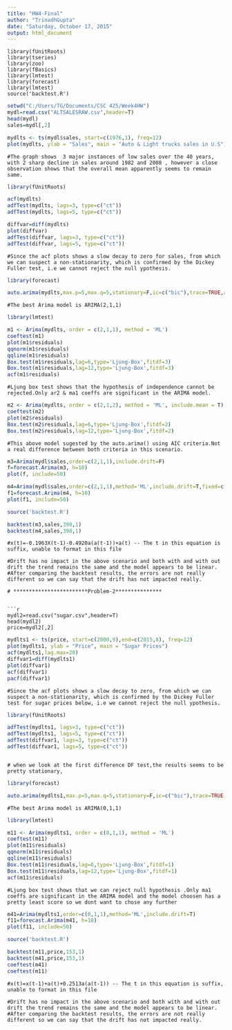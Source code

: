 ```yaml
---
title: "HW4-Final"
author: "TrinadhGupta"
date: "Saturday, October 17, 2015"
output: html_document
---
```


```
library(fUnitRoots)
library(tseries)
library(zoo)
library(fBasics)
library(lmtest)
library(forecast)
library(lmtest)
source('backtest.R')
```

```r
setwd("C:/Users/TG/Documents/CSC 425/Week4HW")
mydl=read.csv("ALTSALESRAW.csv",header=T)
head(mydl)
sales=mydl[,2]
```
```r
mydlts <- ts(mydl$sales, start=c(1976,1), freq=12)
plot(mydlts, ylab = "Sales", main = "Auto & Light trucks sales in U.S")
```

```
#The graph shows  3 major instances of low sales over the 40 years, with 2 sharp decline in sales around 1982 and 2008 , however a close observation shows that the overall mean apparently seems to remain same.
```
```r
library(fUnitRoots)
```
```r
acf(mydlts)
adfTest(mydlts, lags=3, type=c("ct"))
adfTest(mydlts, lags=5, type=c("ct"))

diffvar=diff(mydlts)
plot(diffvar)
adfTest(diffvar, lags=3, type=c("ct"))
adfTest(diffvar, lags=5, type=c("ct"))
```
```
#Since the acf plots shows a slow decay to zero for sales, from which we can suspect a non-stationarity, which is confirmed by the Dickey Fuller test, i.e we cannot reject the null ypothesis.
```
```r
library(forecast)
```
```r
auto.arima(mydlts,max.p=5,max.q=5,stationary=F,ic=c("bic"),trace=TRUE,allowdrift=F)
```
```
#The best Arima model is ARIMA(2,1,1)
```
```r
library(lmtest)
```
```r

m1 <- Arima(mydlts, order = c(2,1,1), method = 'ML')
coeftest(m1)
plot(m1$residuals)
qqnorm(m1$residuals)
qqline(m1$residuals)
Box.test(m1$residuals,lag=6,type='Ljung-Box',fitdf=3)
Box.test(m1$residuals,lag=12,type='Ljung-Box',fitdf=3)
acf(m1$residuals)
```

```
#Ljung box test shows that the hypothesis of independence cannot be rejected.Only ar2 & ma1 coeffs are significant in the ARIMA model.
```

```r
m2 <- Arima(mydlts, order = c(2,1,2), method = 'ML', include.mean = T)
coeftest(m2)
plot(m2$residuals)
Box.test(m2$residuals,lag=6,type='Ljung-Box',fitdf=2)
Box.test(m2$residuals,lag=12,type='Ljung-Box',fitdf=2)
```
```
#This above model sugested by the auto.arima() using AIC criteria.Not a real difference between both criteria in this scenario.
```

```r
m3=Arima(mydl$sales,order=c(2,1,1),include.drift=F)
f=forecast.Arima(m3, h=10)
plot(f, include=50)

m4=Arima(mydl$sales,order=c(2,1,1),method='ML',include.drift=T,fixed=c(0,NA,NA,NA))
f1=forecast.Arima(m4, h=10)
plot(f1, include=50)
```

```r
source('backtest.R')
```
```r
backtest(m3,sales,398,1)
backtest(m4,sales,398,1)
```
```
#x(t)=-0.1963X(t-1)-0.4920a(a(t-1))+a(t) -- The t in this equation is suffix, unable to format in this file

#Drift has no impact in the above scenario and both with and with out drift the trend remains the same and the model appears to be linear. 
#After comparing the backtest results, the errors are not really different so we can say that the drift has not impacted really. 
```

```
# ************************Problem-2***************


```r
mydl2=read.csv("sugar.csv",header=T)
head(mydl2)
price=mydl2[,2]
```
```r
mydlts1 <- ts(price, start=c(2000,9),end=c(2015,8), freq=12)
plot(mydlts1, ylab = "Price", main = "Sugar Prices")
acf(mydlts1,lag.max=20)
diffvar1=diff(mydlts1)
plot(diffvar1)
acf(diffvar1)
pacf(diffvar1)
```
```
#Since the acf plots shows a slow decay to zero, from which we can suspect a non-stationarity, which is confirmed by the Dickey Fuller test for sugar prices below, i.e we cannot reject the null ypothesis.
```

```r
library(fUnitRoots)
```
```r
adfTest(mydlts1, lags=3, type=c("ct"))
adfTest(mydlts1, lags=5, type=c("ct"))
adfTest(diffvar1, lags=3, type=c("ct"))
adfTest(diffvar1, lags=5, type=c("ct"))
```

```

# when we look at the first difference DF test,the results seems to be pretty stationary,
```
```r
library(forecast)
```
```r
auto.arima(mydlts1,max.p=5,max.q=5,stationary=F,ic=c("bic"),trace=TRUE,allowdrift=F)
```
```
#The best Arima model is ARIMA(0,1,1)
```
```r
library(lmtest)
```
```r
m11 <- Arima(mydlts1, order = c(0,1,1), method = 'ML')
coeftest(m11)
plot(m11$residuals)
qqnorm(m11$residuals)
qqline(m11$residuals)
Box.test(m11$residuals,lag=6,type='Ljung-Box',fitdf=1)
Box.test(m11$residuals,lag=12,type='Ljung-Box',fitdf=1)
acf(m11$residuals)
```

```
#Ljung box test shows that we can reject null hypothesis .Only ma1 coeffs are significant in the ARIMA model and the model choosen has a pretty least score so we dont want to chose any further
```


```r
m41=Arima(mydlts1,order=c(0,1,1),method='ML',include.drift=T)
f11=forecast.Arima(m41, h=10)
plot(f11, include=50)
```

```r
source('backtest.R')
```
```r
backtest(m11,price,153,1)
backtest(m41,price,153,1)
coeftest(m41)
coeftest(m11)
```
```
#x(t)=x(t-1)+a(t)+0.2513a(a(t-1)) -- The t in this equation is suffix, unable to format in this file

#Drift has no impact in the above scenario and both with and with out drift the trend remains the same and the model appears to be linear. 
#After comparing the backtest results, the errors are not really different so we can say that the drift has not impacted really. 
```
